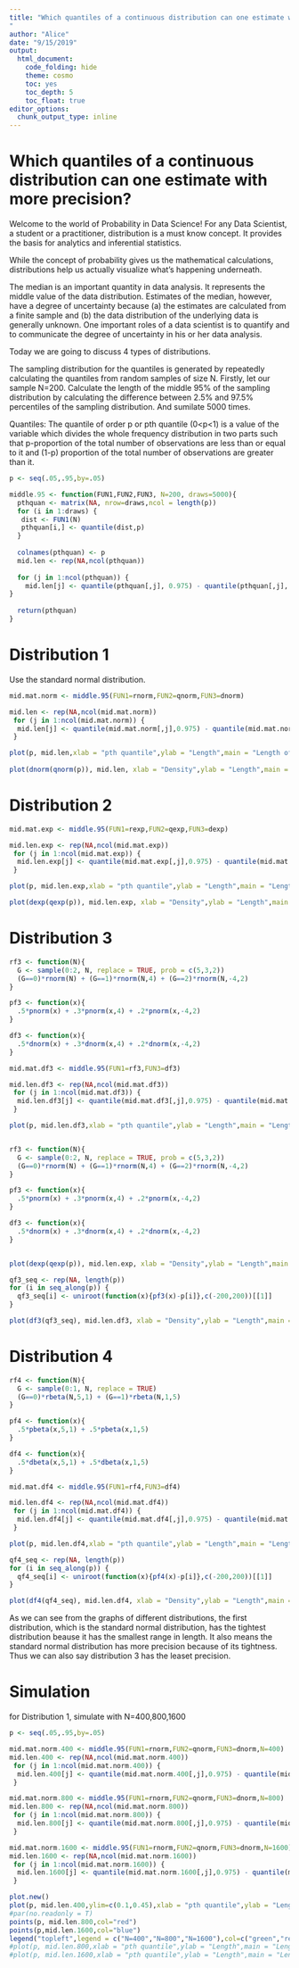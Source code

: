 ```yaml
---
title: "Which quantiles of a continuous distribution can one estimate with more precision?
"
author: "Alice"
date: "9/15/2019"
output: 
  html_document: 
    code_folding: hide
    theme: cosmo
    toc: yes
    toc_depth: 5
    toc_float: true
editor_options: 
  chunk_output_type: inline
---
```



# Which quantiles of a continuous distribution can one estimate with more precision?

Welcome to the world of Probability in Data Science! For any Data Scientist, a student or a practitioner, distribution is a must know concept. It provides the basis for analytics and inferential statistics.

While the concept of probability gives us the mathematical calculations, distributions help us actually visualize what’s happening underneath.


The median is an important quantity in data analysis. It represents the middle value of the data distribution. Estimates of the median, however, have a degree of uncertainty because (a) the estimates are calculated from a finite sample and (b) the data distribution of the underlying data is generally unknown. One important roles of a data scientist is to quantify and to communicate the degree of uncertainty in his or her data analysis.


Today we are going to discuss 4 types of distributions.

The sampling distribution for the quantiles is generated by repeatedly calculating the quantiles from random samples of size N. Firstly, let our sample N=200. Calculate the length of the middle 95% of the sampling distribution by calculating the difference between 2.5% and 97.5% percentiles of the sampling distribution. And sumilate 5000 times.

Quantiles: The quantile of order p or pth quantile (0<p<1) is a value of the variable which divides the whole frequency distribution in two parts such that p-proportion of the total number of observations are less than or equal to it and (1-p) proportion of the total number of observations are greater than it.


```r
p <- seq(.05,.95,by=.05)

middle.95 <- function(FUN1,FUN2,FUN3, N=200, draws=5000){
  pthquan <- matrix(NA, nrow=draws,ncol = length(p))  
  for (i in 1:draws) {
   dist <- FUN1(N)
   pthquan[i,] <- quantile(dist,p)
  }
  
  colnames(pthquan) <- p
  mid.len <- rep(NA,ncol(pthquan))
  
  for (j in 1:ncol(pthquan)) {
    mid.len[j] <- quantile(pthquan[,j], 0.975) - quantile(pthquan[,j], 0.025)
}
  
  return(pthquan)
}

```

# Distribution 1

Use the standard normal distribution.

```r
mid.mat.norm <- middle.95(FUN1=rnorm,FUN2=qnorm,FUN3=dnorm)

mid.len <- rep(NA,ncol(mid.mat.norm))
 for (j in 1:ncol(mid.mat.norm)) {
  mid.len[j] <- quantile(mid.mat.norm[,j],0.975) - quantile(mid.mat.norm[,j],0.025)
 }

plot(p, mid.len,xlab = "pth quantile",ylab = "Length",main = "Length of the middle 95% of the sampling distribution",type = "p")
  
plot(dnorm(qnorm(p)), mid.len, xlab = "Density",ylab = "Length",main = "Length of the middle 95% of the sampling distribution by density",type = "p")
```



# Distribution 2
```r
mid.mat.exp <- middle.95(FUN1=rexp,FUN2=qexp,FUN3=dexp)

mid.len.exp <- rep(NA,ncol(mid.mat.exp))
 for (j in 1:ncol(mid.mat.exp)) {
  mid.len.exp[j] <- quantile(mid.mat.exp[,j],0.975) - quantile(mid.mat.exp[,j],0.025)
 }

plot(p, mid.len.exp,xlab = "pth quantile",ylab = "Length",main = "Length of the middle 95% of the sampling distribution",type = "p")

plot(dexp(qexp(p)), mid.len.exp, xlab = "Density",ylab = "Length",main = "Length of the middle 95% of the sampling distribution by density",type = "p")


```

# Distribution 3
```r
rf3 <- function(N){
  G <- sample(0:2, N, replace = TRUE, prob = c(5,3,2))
  (G==0)*rnorm(N) + (G==1)*rnorm(N,4) + (G==2)*rnorm(N,-4,2)
}

pf3 <- function(x){
  .5*pnorm(x) + .3*pnorm(x,4) + .2*pnorm(x,-4,2)
}

df3 <- function(x){
  .5*dnorm(x) + .3*dnorm(x,4) + .2*dnorm(x,-4,2)
}
```

```r
mid.mat.df3 <- middle.95(FUN1=rf3,FUN3=df3)

mid.len.df3 <- rep(NA,ncol(mid.mat.df3))
 for (j in 1:ncol(mid.mat.df3)) {
  mid.len.df3[j] <- quantile(mid.mat.df3[,j],0.975) - quantile(mid.mat.df3[,j],0.025)
 }

plot(p, mid.len.df3,xlab = "pth quantile",ylab = "Length",main = "Length of the middle 95% of the sampling distribution",type = "p")



```

```r
rf3 <- function(N){
  G <- sample(0:2, N, replace = TRUE, prob = c(5,3,2))
  (G==0)*rnorm(N) + (G==1)*rnorm(N,4) + (G==2)*rnorm(N,-4,2)
}

pf3 <- function(x){
  .5*pnorm(x) + .3*pnorm(x,4) + .2*pnorm(x,-4,2)
}

df3 <- function(x){
  .5*dnorm(x) + .3*dnorm(x,4) + .2*dnorm(x,-4,2)
}


plot(dexp(qexp(p)), mid.len.exp, xlab = "Density",ylab = "Length",main = "Length of the middle 95% of the sampling distribution by density",type = "p")

```


```r
qf3_seq <- rep(NA, length(p))
for (i in seq_along(p)) {
  qf3_seq[i] <- uniroot(function(x){pf3(x)-p[i]},c(-200,200))[[1]]
}

plot(df3(qf3_seq), mid.len.df3, xlab = "Density",ylab = "Length",main = "Length of the middle 95% of the sampling distribution by density",type = "p")


```

# Distribution 4
```r
rf4 <- function(N){
  G <- sample(0:1, N, replace = TRUE)
  (G==0)*rbeta(N,5,1) + (G==1)*rbeta(N,1,5)
}

pf4 <- function(x){
  .5*pbeta(x,5,1) + .5*pbeta(x,1,5) 
}

df4 <- function(x){
  .5*dbeta(x,5,1) + .5*dbeta(x,1,5) 
}

mid.mat.df4 <- middle.95(FUN1=rf4,FUN3=df4)

mid.len.df4 <- rep(NA,ncol(mid.mat.df4))
 for (j in 1:ncol(mid.mat.df4)) {
  mid.len.df4[j] <- quantile(mid.mat.df4[,j],0.975) - quantile(mid.mat.df4[,j],0.025)
 }

plot(p, mid.len.df4,xlab = "pth quantile",ylab = "Length",main = "Length of the middle 95% of the sampling distribution",type = "p")
```


```r
qf4_seq <- rep(NA, length(p))
for (i in seq_along(p)) {
  qf4_seq[i] <- uniroot(function(x){pf4(x)-p[i]},c(-200,200))[[1]]
}

plot(df4(qf4_seq), mid.len.df4, xlab = "Density",ylab = "Length",main = "Length of the middle 95% of the sampling distribution by density",type = "p")

```

As we can see from the graphs of different distributions, the first distribution, which is the standard normal distribution, has the tightest distribution beause it has the smallest range in length. It also means the standard normal distribution has more precision because of its tightness. Thus we can also say distribution 3 has the leaset precision.

# Simulation
for Distribution 1, simulate with N=400,800,1600

```r
p <- seq(.05,.95,by=.05)

mid.mat.norm.400 <- middle.95(FUN1=rnorm,FUN2=qnorm,FUN3=dnorm,N=400)
mid.len.400 <- rep(NA,ncol(mid.mat.norm.400))
 for (j in 1:ncol(mid.mat.norm.400)) {
  mid.len.400[j] <- quantile(mid.mat.norm.400[,j],0.975) - quantile(mid.mat.norm.400[,j],0.025)
 }

mid.mat.norm.800 <- middle.95(FUN1=rnorm,FUN2=qnorm,FUN3=dnorm,N=800)
mid.len.800 <- rep(NA,ncol(mid.mat.norm.800))
 for (j in 1:ncol(mid.mat.norm.800)) {
  mid.len.800[j] <- quantile(mid.mat.norm.800[,j],0.975) - quantile(mid.mat.norm.800[,j],0.025)
 }

mid.mat.norm.1600 <- middle.95(FUN1=rnorm,FUN2=qnorm,FUN3=dnorm,N=1600)
mid.len.1600 <- rep(NA,ncol(mid.mat.norm.1600))
 for (j in 1:ncol(mid.mat.norm.1600)) {
  mid.len.1600[j] <- quantile(mid.mat.norm.1600[,j],0.975) - quantile(mid.mat.norm.1600[,j],0.025)
 }

plot.new()
plot(p, mid.len.400,ylim=c(0.1,0.45),xlab = "pth quantile",ylab = "Length",main = "Length of the middle 95% of the sampling distribution",type = "p",col="green")
#par(no.readonly = T)
points(p, mid.len.800,col="red")
points(p,mid.len.1600,col="blue")
legend("topleft",legend = c("N=400","N=800","N=1600"),col=c("green","red","blue"), lwd = 3, bty = "n")
#plot(p, mid.len.800,xlab = "pth quantile",ylab = "Length",main = "Length of the middle 95% of the sampling distribution",type = "p")
#plot(p, mid.len.1600,xlab = "pth quantile",ylab = "Length",main = "Length of the middle 95% of the sampling distribution",type = "p")
```


